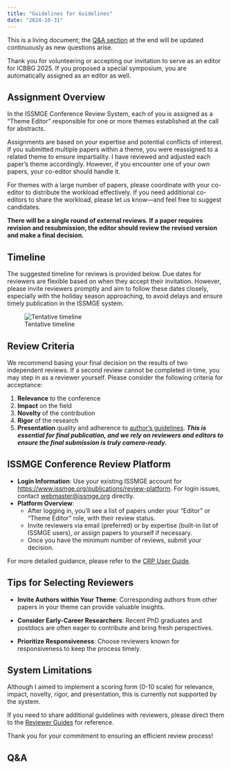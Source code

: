 ```yaml
---
title: "Guidelines for Guidelines"
date: "2024-10-31"
---
```


::: {.callout-tip}
This is a living document; the [Q&A section](#qa) at the end will be updated continuously as new questions arise.
:::

Thank you for volunteering or accepting our invitation to serve as an editor for ICBBG 2025. If you proposed a special symposium, you are automatically assigned as an editor as well.

## Assignment Overview

In the ISSMGE Conference Review System, each of you is assigned as a “Theme Editor” responsible for one or more themes established at the call for abstracts.

Assignments are based on your expertise and potential conflicts of interest. If you submitted multiple papers within a theme, you were reassigned to a related theme to ensure impartiality. I have reviewed and adjusted each paper’s theme accordingly. However, if you encounter one of your own papers, your co-editor should handle it.

For themes with a large number of papers, please coordinate with your co-editor to distribute the workload effectively.
If you need additional co-editors to share the workload, please let us know—and feel free to suggest candidates.

**There will be a single round of external reviews. If a paper requires revision and resubmission, the editor should review the revised version and make a final decision.**

## Timeline

The suggested timeline for reviews is provided below. Due dates for reviewers are flexible based on when they accept their invitation. However, please invite reviewers promptly and aim to follow these dates closely, especially with the holiday season approaching, to avoid delays and ensure timely publication in the ISSMGE system.

![Tentative timeline](https://treehole.juliantao.xyz/slides/2024-cbbg-annual-meeting_files/figure-revealjs/timeline-1.png)

## Review Criteria 

We recommend basing your final decision on the results of two independent reviews. If a second review cannot be completed in time, you may step in as a reviewer yourself. Please consider the following criteria for acceptance:

1. **Relevance** to the conference
2. **Impact** on the field
3. **Novelty** of the contribution
4. **Rigor** of the research
5. **Presentation** quality and adherence to [author's guidelines](https://icbbg2025.com/resources/ICBBG2025_Proceedings_Author_Instructions.docx). ***This is essential for final publication, and we rely on reviewers and editors to ensure the final submission is truly camera-ready.***

## ISSMGE Conference Review Platform

- **Login Information**: Use your existing ISSMGE account for <https://www.issmge.org/publications/review-platform>. For login issues, contact <webmaster@issmge.org> directly.
- **Platform Overview**:
    - After logging in, you’ll see a list of papers under your “Editor” or “Theme Editor” role, with their review status.
    - Invite reviewers via email (preferred) or by expertise (built-in list of ISSMGE users), or assign papers to yourself if necessary.
    - Once you have the minimum number of reviews, submit your decision.

For more detailed guidance, please refer to the [CRP User Guide](https://www.issmge.org/user_guides/CRP_FUNCTIONALITY.pdf).

## Tips for Selecting Reviewers

- **Invite Authors within Your Theme**: Corresponding authors from other papers in your theme can provide valuable insights.
    
- **Consider Early-Career Researchers**: Recent PhD graduates and postdocs are often eager to contribute and bring fresh perspectives.
    
- **Prioritize Responsiveness**: Choose reviewers known for responsiveness to keep the process timely.
    
## System Limitations

Although I aimed to implement a scoring form (0-10 scale) for relevance, impact, novelty, rigor, and presentation, this is currently not supported by the system.

If you need to share additional guidelines with reviewers, please direct them to the [Reviewer Guides](https://icbbg2025.com/reviewer-guides.html) for reference.

Thank you for your commitment to ensuring an efficient review process!

## Q&A


